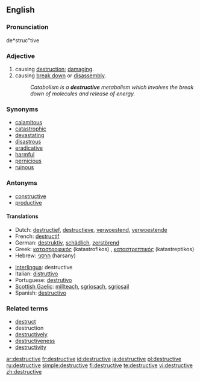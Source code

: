 ==English==

===Pronunciation===
de*struc"tive

===Adjective===
{{en-adj}}

# causing [[destruction]]; [[damage|damaging]].
# causing [[break down]] or [[disassembly]].
#:''Catabolism is a '''destructive''' metabolism which involves the break down of molecules and release of energy.''

===Synonyms===
* [[calamitous]]
* [[catastrophic]]
* [[devastate|devastating]]
* [[disastrous]]
* [[eradicative]]
* [[harmful]]
* [[pernicious]]
* [[ruinous]]

===Antonyms===
* [[constructive]]
* [[productive]]

====Translations====
{{rfc-level|Translations at L4+ not in L3 POS section (AutoFormat would have corrected level of Synonyms)}}
{{top}}
* Dutch: [[destructief]], [[destructieve]], [[verwoestend]], [[verwoestende]]
* French: [[destructif]]
* German: [[destruktiv]], [[schädlich]], [[zerstörend]]
* Greek: [[καταστροφικός]] (katastrofikos) {{m}}, [[καταστρεπτικός]] (katastreptikos) {{m}}
* Hebrew: [[הרסני]] (harsany)
{{mid}}
* [[Interlingua]]: destructive
* Italian: [[distruttivo]]
* Portuguese: [[destrutivo]]
* [[Scottish Gaelic]]: [[millteach]], [[sgriosach]], [[sgriosail]]
* Spanish: [[destructivo]]
{{bottom}}

===Related terms===
* [[destruct]]
* destruction
* [[destructively]]
* [[destructiveness]]
* [[destructivity]]

[[ar:destructive]]
[[fr:destructive]]
[[id:destructive]]
[[ja:destructive]]
[[pl:destructive]]
[[ru:destructive]]
[[simple:destructive]]
[[fi:destructive]]
[[te:destructive]]
[[vi:destructive]]
[[zh:destructive]]